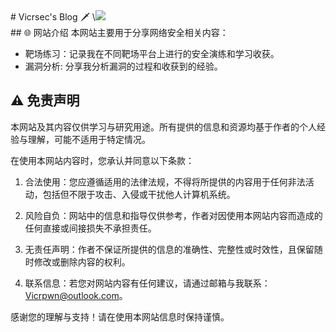 
<BaseLayout title="Home">
  <BaseCard title="Home">
    <div class="flex">
      <div class="p-6">
          # Vicrsec's Blog 🗡
          \<img src=1 onerror=一名喜欢摸鱼🐟的网络安全学习生👋！！！>
      </div>
    </div>

  </BaseCard>

  <BaseCard title="Home" image="/index.webp">
## 🌐 网站介绍
本网站主要用于分享网络安全相关内容：

* 靶场练习：记录我在不同靶场平台上进行的安全演练和学习收获。
* 漏洞分析: 分享我分析漏洞的过程和收获到的经验。

## ⚠️ 免责声明

本网站及其内容仅供学习与研究用途。所有提供的信息和资源均基于作者的个人经验与理解，可能不适用于特定情况。

在使用本网站内容时，您承认并同意以下条款：

 1. 合法使用：您应遵循适用的法律法规，不得将所提供的内容用于任何非法活动，包括但不限于攻击、入侵或干扰他人计算机系统。

 2. 风险自负：网站中的信息和指导仅供参考，作者对因使用本网站内容而造成的任何直接或间接损失不承担责任。

 3. 无责任声明：作者不保证所提供的信息的准确性、完整性或时效性，且保留随时修改或删除内容的权利。

 4. 联系信息：若您对网站内容有任何建议，请通过邮箱与我联系：Vicrpwn@outlook.com。

感谢您的理解与支持！请在使用本网站信息时保持谨慎。
  </BaseCard>
</BaseLayout>

